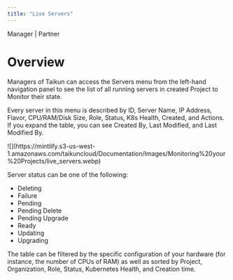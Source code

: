 ```yaml
---
title: "Live Servers"
---
```


<Icon icon="user-tie" iconType="solid" /> Manager | <Icon icon="handshake" iconType="solid" /> Partner

# Overview

Managers of Taikun can access the Servers menu from the left-hand navigation panel to see the list of all running servers in created Project to Monitor their state.

Every server in this menu is described by ID, Server Name, IP Address, Flavor, CPU/RAM/Disk Size, Role, Status, K8s Health, Created, and Actions. If you expand the table, you can see Created By, Last Modified, and Last Modified By.

<Frame caption="Live Server">
  ![](https://mintlify.s3-us-west-1.amazonaws.com/taikuncloud/Documentation/Images/Monitoring%20your%20Projects/live_servers.webp)
</Frame>

Server status can be one of the following:

- Deleting
- Failure
- Pending
- Pending Delete
- Pending Upgrade
- Ready
- Updating
- Upgrading

The table can be filtered by the specific configuration of your hardware (for instance, the number of CPUs of RAM) as well as sorted by Project, Organization, Role, Status, Kubernetes Health, and Creation time.
